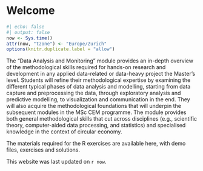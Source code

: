 # Welcome {.unnumbered .unlisted}

```r
#| echo: false
#| output: false
now <- Sys.time()
attr(now, "tzone") <- "Europe/Zurich"
options(knitr.duplicate.label = "allow")
```

The "Data Analysis and Monitoring" module provides an in-depth overview of the methodological skills required for hands-on research and development in any applied data-related or data-heavy project the Master's level. Students will refine their methodological expertise by examining the different typical phases of data analysis and modelling, starting from data capture and preprocessing the data, through exploratory analysis and predictive modelling, to visualization and communication in the end. They will also acquire the methodological foundations that will underpin the subsequent modules in the MSc CEM programme. The module provides both general methodological skills that cut across disciplines (e.g., scientific theory, computer-aided data processing, and statistics) and specialised knowledge in the context of circular economy. 

The materials required for the R exercises are available here, with demo files, exercises and solutions.

This website was last updated on `r now`.